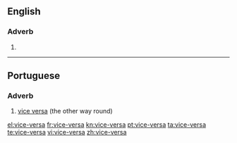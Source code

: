 ==English==

===Adverb===
{{en-adv|-}}

# {{alternative spelling of|[[vice versa]]}}

----

==Portuguese==

===Adverb===
{{infl|pt|adverb}}

# [[vice versa]] (the other way round)

{{tbot entry|Portuguese|vice versa|2009|May|pt}}

[[el:vice-versa]]
[[fr:vice-versa]]
[[kn:vice-versa]]
[[pt:vice-versa]]
[[ta:vice-versa]]
[[te:vice-versa]]
[[vi:vice-versa]]
[[zh:vice-versa]]